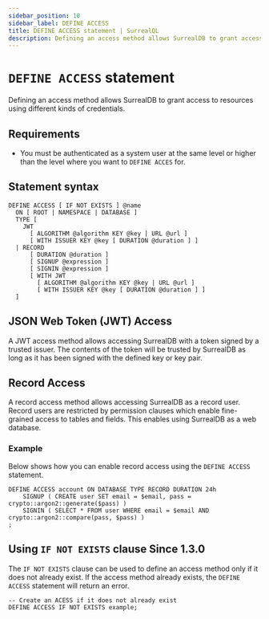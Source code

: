 ```yaml
---
sidebar_position: 10
sidebar_label: DEFINE ACCESS
title: DEFINE ACCESS statement | SurrealQL
description: Defining an access method allows SurrealDB to grant access to resources using different kinds of credentials.
---
```


# `DEFINE ACCESS` statement

Defining an access method allows SurrealDB to grant access to resources using different kinds of credentials.

## Requirements

- You must be authenticated as a system user at the same level or higher than the level where you want to `DEFINE ACCES` for.

## Statement syntax

```surql title="SurrealQL Syntax"
DEFINE ACCESS [ IF NOT EXISTS ] @name
  ON [ ROOT | NAMESPACE | DATABASE ]
  TYPE [
    JWT
      [ ALGORITHM @algorithm KEY @key | URL @url ]
      [ WITH ISSUER KEY @key [ DURATION @duration ] ]
  | RECORD
      [ DURATION @duration ]
      [ SIGNUP @expression ]
      [ SIGNIN @expression ]
      [ WITH JWT
        [ ALGORITHM @algorithm KEY @key | URL @url ]
        [ WITH ISSUER KEY @key [ DURATION @duration ] ]
  ]
```

## JSON Web Token (JWT) Access

A JWT access method allows accessing SurrealDB with a token signed by a trusted issuer. The contents of the token will be trusted by SurrealDB as long as it has been signed with the defined key or key pair. 

## Record Access

A record access method allows accessing SurrealDB as a record user. Record users are restricted by permission clauses which enable fine-grained access to tables and fields. This enables using SurrealDB as a web database.

### Example

Below shows how you can enable record access using the `DEFINE ACCESS` statement.

```surql
DEFINE ACCESS account ON DATABASE TYPE RECORD DURATION 24h
	SIGNUP ( CREATE user SET email = $email, pass = crypto::argon2::generate($pass) )
	SIGNIN ( SELECT * FROM user WHERE email = $email AND crypto::argon2::compare(pass, $pass) )
;
```

## Using `IF NOT EXISTS` clause <l className='purple'>Since 1.3.0</l>

The `IF NOT EXISTS` clause can be used to define an access method only if it does not already exist. If the access method already exists, the `DEFINE ACCESS` statement will return an error.

```surql
-- Create an ACESS if it does not already exist
DEFINE ACCESS IF NOT EXISTS example;
```
